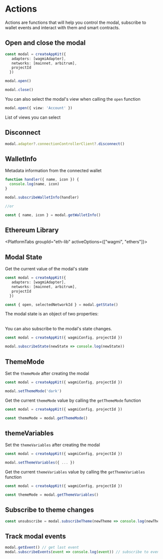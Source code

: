 

# Actions

Actions are functions that will help you control the modal, subscribe to wallet events and interact with them and smart contracts.

## Open and close the modal

```ts
const modal = createAppKit({
   adapters: [wagmiAdapter], 
   networks: [mainnet, arbitrum],
   projectId 
  })

modal.open()

modal.close()
```

You can also select the modal's view when calling the `open` function

```ts
modal.open({ view: 'Account' })
```

List of views you can select

<Table
  headers={['Variable', 'Description']}
  data={[
    {
      variable: { code: 'Connect' },
      description: 'Principal view of the modal - default view when disconnected'
    },
    {
      variable: { code: 'Account' },
      description: 'User profile - default view when connected'
    },
    {
      variable: { code: 'AllWallets' },
      description: 'Shows the list of all available wallets'
    },
    {
      variable: { code: 'Networks' },
      description:
        'List of available networks - you can select and target a specific network before connecting'
    },
    {
      variable: { code: 'WhatIsANetwork' },
      description: '"What is a network" onboarding view'
    },
    {
      variable: { code: 'WhatIsAWallet' },
      description: '"What is a wallet" onboarding view'
    },
    {
      variable: { code: 'OnRampProviders' },
      description: 'On-Ramp main view'
    },
    {
      variable: { code: 'Swap' },
      description: 'Swap main view'
    }
  ]}
/>

## Disconnect

```ts
modal.adapter?.connectionControllerClient?.disconnect()
```

## WalletInfo

Metadata information from the connected wallet

```ts
function handler({ name, icon }) {
  console.log(name, icon)
}

modal.subscribeWalletInfo(handler)

//or

const { name, icon } = modal.getWalletInfo()
```

## Ethereum Library

<PlatformTabs groupId="eth-lib" activeOptions={["wagmi", "ethers"]}>
<PlatformTabItem value="wagmi">

<WagmiActions />

</PlatformTabItem>
<PlatformTabItem value="ethers">

<EthersActions />

</PlatformTabItem>
</PlatformTabs>

## Modal State

Get the current value of the modal's state

```ts
const modal = createAppKit({
   adapters: [wagmiAdapter], 
   networks: [mainnet, arbitrum],
   projectId 
  })

const { open, selectedNetworkId } = modal.getState()
```

The modal state is an object of two properties:

<Table
  headers={['Property', 'Description', 'Type']}
  data={[
    {
      variable: { code: 'open' },
      description: 'Open state will be true when the modal is open and false when closed.',
      type: { code: 'boolean' }
    },
    {
      variable: { code: 'selectedNetworkId' },
      description: 'The current chain id selected by the user',
      type: { code: 'number' }
    }
  ]}
/>

You can also subscribe to the modal's state changes.

```ts
const modal = createAppKit({ wagmiConfig, projectId })

modal.subscribeState(newState => console.log(newState))
```

## ThemeMode

Set the `themeMode` after creating the modal

```ts
const modal = createAppKit({ wagmiConfig, projectId })

modal.setThemeMode('dark')
```

Get the current `themeMode` value by calling the `getThemeMode` function

```ts
const modal = createAppKit({ wagmiConfig, projectId })

const themeMode = modal.getThemeMode()
```

## themeVariables

Set the `themeVariables` after creating the modal

```ts
const modal = createAppKit({ wagmiConfig, projectId })

modal.setThemeVariables({ ... })
```

Get the current `themeVariables` value by calling the `getThemeVariables` function

```ts
const modal = createAppKit({ wagmiConfig, projectId })

const themeMode = modal.getThemeVariables()
```

## Subscribe to theme changes

```ts
const unsubscribe = modal.subscribeTheme(newTheme => console.log(newTheme))
```

## Track modal events

```ts
modal.getEvent() // get last event
modal.subscribeEvents(event => console.log(event)) // subscribe to events
```
